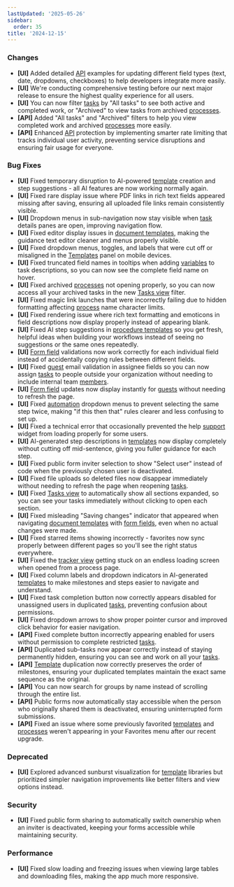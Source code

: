 ```yaml
---
lastUpdated: '2025-05-26'
sidebar:
  order: 35
title: '2024-12-15'
---
```


### Changes

- **[UI]** Added detailed [API](/products/pro/integrations/open-api/) examples for updating different field types (text, date, dropdowns, checkboxes) to help developers integrate more easily.
- **[UI]** We're conducting comprehensive testing before our next major release to ensure the highest quality experience for all users.
- **[UI]** You can now filter [tasks](/products/pro/tracking-and-tasks/tasks/) by "All tasks" to see both active and completed work, or "Archived" to view tasks from archived [processes](/products/pro/tracking-and-tasks/processes/).
- **[API]** Added "All tasks" and "Archived" filters to help you view completed work and archived [processes](/products/pro/tracking-and-tasks/processes/) more easily.
- **[API]** Enhanced [API](/products/pro/integrations/open-api/) protection by implementing smarter rate limiting that tracks individual user activity, preventing service disruptions and ensuring fair usage for everyone.

### Bug Fixes

- **[UI]** Fixed temporary disruption to AI-powered [template](/products/pro/documenting/templates/) creation and step suggestions - all AI features are now working normally again.
- **[UI]** Fixed rare display issue where PDF links in rich text fields appeared missing after saving, ensuring all uploaded file links remain consistently visible.
- **[UI]** Dropdown menus in sub-navigation now stay visible when [task](/products/pro/tracking-and-tasks/tasks/) details panes are open, improving navigation flow.
- **[UI]** Fixed editor display issues in [document templates](/products/pro/documenting/documents/), making the guidance text editor cleaner and menus properly visible.
- **[UI]** Fixed dropdown menus, toggles, and labels that were cut off or misaligned in the [Templates](/products/pro/documenting/templates/) panel on mobile devices.
- **[UI]** Fixed truncated field names in tooltips when adding [variables](/products/pro/documenting/templates/variables/) to task descriptions, so you can now see the complete field name on hover.
- **[UI]** Fixed archived [processes](/products/pro/tracking-and-tasks/processes/) not opening properly, so you can now access all your archived tasks in the new [Tasks view](/products/pro/tracking-and-tasks/tasks-view/) filter.
- **[UI]** Fixed magic link launches that were incorrectly failing due to hidden formatting affecting [process](/products/pro/tracking-and-tasks/processes/) name character limits.
- **[UI]** Fixed rendering issue where rich text formatting and emoticons in field descriptions now display properly instead of appearing blank.
- **[UI]** Fixed AI step suggestions in [procedure templates](/products/pro/documenting/templates/) so you get fresh, helpful ideas when building your workflows instead of seeing no suggestions or the same ones repeatedly.
- **[UI]** [Form field](/products/pro/tracking-and-tasks/tasks/what-are-form-fields-in-tallyfy/) validations now work correctly for each individual field instead of accidentally copying rules between different fields.
- **[UI]** Fixed [guest](/products/pro/documenting/guests/) email validation in assignee fields so you can now assign [tasks](/products/pro/tracking-and-tasks/tasks/) to people outside your organization without needing to include internal team [members](/products/pro/documenting/members/).
- **[UI]** [Form field](/products/pro/tracking-and-tasks/tasks/what-are-form-fields-in-tallyfy/) updates now display instantly for [guests](/products/pro/documenting/guests/) without needing to refresh the page.
- **[UI]** Fixed [automation](/products/pro/documenting/templates/automations/) dropdown menus to prevent selecting the same step twice, making "if this then that" rules clearer and less confusing to set up.
- **[UI]** Fixed a technical error that occasionally prevented the help [support](/products/pro/miscellaneous/support/how-can-i-contact-tallyfys-support-team/) widget from loading properly for some users.
- **[UI]** AI-generated step descriptions in [templates](/products/pro/documenting/templates/) now display completely without cutting off mid-sentence, giving you fuller guidance for each step.
- **[UI]** Fixed public form inviter selection to show "Select user" instead of code when the previously chosen user is deactivated.
- **[UI]** Fixed file uploads so deleted files now disappear immediately without needing to refresh the page when reopening [tasks](/products/pro/tracking-and-tasks/tasks/).
- **[UI]** Fixed [Tasks view](/products/pro/tracking-and-tasks/tasks-view/) to automatically show all sections expanded, so you can see your tasks immediately without clicking to open each section.
- **[UI]** Fixed misleading "Saving changes" indicator that appeared when navigating [document templates](/products/pro/documenting/documents/) with [form fields](/products/pro/tracking-and-tasks/tasks/what-are-form-fields-in-tallyfy/), even when no actual changes were made.
- **[UI]** Fixed starred items showing incorrectly - favorites now sync properly between different pages so you'll see the right status everywhere.
- **[UI]** Fixed the [tracker view](/products/pro/tracking-and-tasks/tracker-view/) getting stuck on an endless loading screen when opened from a process page.
- **[UI]** Fixed column labels and dropdown indicators in AI-generated [templates](/products/pro/documenting/templates/) to make milestones and steps easier to navigate and understand.
- **[UI]** Fixed task completion button now correctly appears disabled for unassigned users in duplicated [tasks](/products/pro/tracking-and-tasks/tasks/), preventing confusion about permissions.
- **[UI]** Fixed dropdown arrows to show proper pointer cursor and improved click behavior for easier navigation.
- **[API]** Fixed complete button incorrectly appearing enabled for users without permission to complete restricted [tasks](/products/pro/tracking-and-tasks/tasks/).
- **[API]** Duplicated sub-tasks now appear correctly instead of staying permanently hidden, ensuring you can see and work on all your [tasks](/products/pro/tracking-and-tasks/tasks/).
- **[API]** [Template](/products/pro/documenting/templates/) duplication now correctly preserves the order of milestones, ensuring your duplicated templates maintain the exact same sequence as the original.
- **[API]** You can now search for groups by name instead of scrolling through the entire list.
- **[API]** Public forms now automatically stay accessible when the person who originally shared them is deactivated, ensuring uninterrupted form submissions.
- **[API]** Fixed an issue where some previously favorited [templates](/products/pro/documenting/templates/) and [processes](/products/pro/tracking-and-tasks/processes/) weren't appearing in your Favorites menu after our recent upgrade.

### Deprecated

- **[UI]** Explored advanced sunburst visualization for [template](/products/pro/documenting/templates/) libraries but prioritized simpler navigation improvements like better filters and view options instead.

### Security

- **[UI]** Fixed public form sharing to automatically switch ownership when an inviter is deactivated, keeping your forms accessible while maintaining security.

### Performance

- **[UI]** Fixed slow loading and freezing issues when viewing large tables and downloading files, making the app much more responsive.